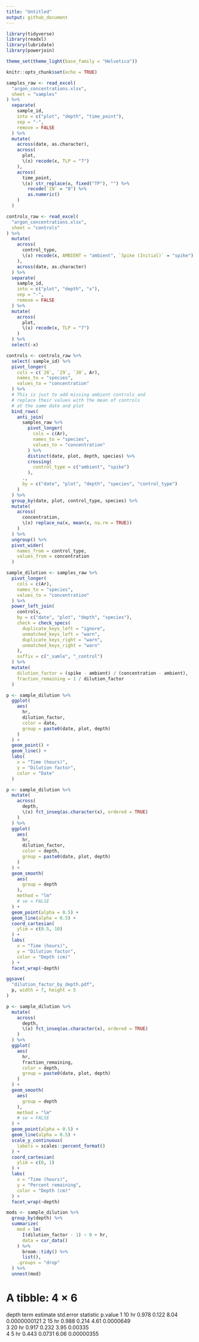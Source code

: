 ```yaml
---
title: "Untitled"
output: github_document
---
```


```r
library(tidyverse)
library(readxl)
library(lubridate)
library(powerjoin)

theme_set(theme_light(base_family = "Helvetica"))

knitr::opts_chunk$set(echo = TRUE)
```


```r
samples_raw <- read_excel(
  "argon_concentrations.xlsx",
  sheet = "samples"
) %>%
  separate(
    sample_id,
    into = c("plot", "depth", "time_point"),
    sep = "-",
    remove = FALSE
  ) %>%
  mutate(
    across(date, as.character),
    across(
      plot,
      \(x) recode(x, TLP = "7")
    ),
    across(
      time_point,
      \(x) str_replace(x, fixed("TP"), "") %>%
        recode(`IN` = "0") %>%
        as.numeric()
    )
  )

controls_raw <- read_excel(
  "argon_concentrations.xlsx",
  sheet = "controls"
) %>%
  mutate(
    across(
      control_type,
      \(x) recode(x, AMBIENT = "ambient", `Spike (Initial)` = "spike")
    ),
    across(date, as.character)
  ) %>%
  separate(
    sample_id,
    into = c("plot", "depth", "x"),
    sep = "-",
    remove = FALSE
  ) %>%
  mutate(
    across(
      plot,
      \(x) recode(x, TLP = "7")
    )
  ) %>%
  select(-x)
```


```r
controls <- controls_raw %>%
  select(-sample_id) %>%
  pivot_longer(
    cols = c(`28`, `29`, `30`, Ar),
    names_to = "species",
    values_to = "concentration"
  ) %>%
  # This is just to add missing ambient controls and
  # replace their values with the mean of controls
  # at the same date and plot
  bind_rows(
    anti_join(
      samples_raw %>%
        pivot_longer(
          cols = c(Ar),
          names_to = "species",
          values_to = "concentration"
        ) %>%
        distinct(date, plot, depth, species) %>%
        crossing(
          control_type = c("ambient", "spike")
        ),
      .,
      by = c("date", "plot", "depth", "species", "control_type")
    )
  ) %>%
  group_by(date, plot, control_type, species) %>%
  mutate(
    across(
      concentration,
      \(x) replace_na(x, mean(x, na.rm = TRUE))
    )
  ) %>%
  ungroup() %>%
  pivot_wider(
    names_from = control_type,
    values_from = concentration
  )

sample_dilution <- samples_raw %>%
  pivot_longer(
    cols = c(Ar),
    names_to = "species",
    values_to = "concentration"
  ) %>%
  power_left_join(
    controls,
    by = c("date", "plot", "depth", "species"),
    check = check_specs(
      duplicate_keys_left = "ignore",
      unmatched_keys_left = "warn",
      duplicate_keys_right = "warn",
      unmatched_keys_right = "warn"
    ),
    suffix = c("_samle", "_control")
  ) %>%
  mutate(
    dilution_factor = (spike - ambient) / (concentration - ambient),
    fraction_remaining = 1 / dilution_factor
  )

```

```r
p <- sample_dilution %>%
  ggplot(
    aes(
      hr,
      dilution_factor,
      color = date,
      group = paste0(date, plot, depth)
    )
  ) +
  geom_point() +
  geom_line() +
  labs(
    x = "Time (hours)",
    y = "Dilution factor",
    color = "Date"
  )

p <- sample_dilution %>%
  mutate(
    across(
      depth,
      \(x) fct_inseq(as.character(x), ordered = TRUE)
    )
  ) %>%
  ggplot(
    aes(
      hr,
      dilution_factor,
      color = depth,
      group = paste0(date, plot, depth)
    )
  ) +
  geom_smooth(
    aes(
      group = depth
    ),
    method = "lm"
    # se = FALSE
  ) +
  geom_point(alpha = 0.5) +
  geom_line(alpha = 0.5) +
  coord_cartesian(
    ylim = c(0.5, 10)
  ) +
  labs(
    x = "Time (hours)",
    y = "Dilution factor",
    color = "Depth (cm)"
  ) +
  facet_wrap(~depth)

ggsave(
  "dilution_factor_by_depth.pdf",
  p, width = 7, height = 5
)
```

```r

p <- sample_dilution %>%
  mutate(
    across(
      depth,
      \(x) fct_inseq(as.character(x), ordered = TRUE)
    )
  ) %>%
  ggplot(
    aes(
      hr,
      fraction_remaining,
      color = depth,
      group = paste0(date, plot, depth)
    )
  ) +
  geom_smooth(
    aes(
      group = depth
    ),
    method = "lm"
    # se = FALSE
  ) +
  geom_point(alpha = 0.5) +
  geom_line(alpha = 0.5) +
  scale_y_continuous(
    labels = scales::percent_format()
  ) +
  coord_cartesian(
    ylim = c(0, 1)
  ) +
  labs(
    x = "Time (hours)",
    y = "Percent remaining",
    color = "Depth (cm)"
  ) +
  facet_wrap(~depth)


```


```r
mods <- sample_dilution %>%
  group_by(depth) %>%
  summarize(
    mod = lm(
      I(dilution_factor - 1) ~ 0 + hr,
      data = cur_data()
    ) %>%
      broom::tidy() %>%
      list(),
    .groups = "drop"
  ) %>%
  unnest(mod)

```

# A tibble: 4 × 6
  depth term  estimate std.error statistic      p.value
  <chr> <chr>    <dbl>     <dbl>     <dbl>        <dbl>
1 10    hr       0.978    0.122       8.04 0.0000000121
2 15    hr       0.988    0.214       4.61 0.0000649   
3 20    hr       0.917    0.232       3.95 0.00335     
4 5     hr       0.443    0.0731      6.06 0.00000355  
